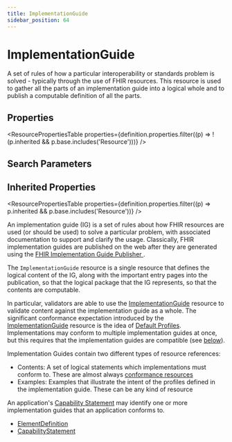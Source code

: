 ```yaml
---
title: ImplementationGuide
sidebar_position: 64
---
```


# ImplementationGuide

A set of rules of how a particular interoperability or standards problem is solved - typically through the use of FHIR resources. This resource is used to gather all the parts of an implementation guide into a logical whole and to publish a computable definition of all the parts.

<Tabs queryString="section">
<TabItem value="schema" label="Schema" default>


## Properties


<ResourcePropertiesTable properties={definition.properties.filter((p) => !(p.inherited && p.base.includes('Resource')))} />

## Search Parameters

<SearchParamsTable searchParams={definition.searchParameters} />

## Inherited Properties

<ResourcePropertiesTable properties={definition.properties.filter((p) => p.inherited && p.base.includes('Resource'))} />

</TabItem>
  <TabItem value="usage" label="Usage">
    <div> <a name="scope"></a>  <p> An implementation guide (IG) is a set of rules about how FHIR resources are used (or should be used) to solve a particular problem, with associated documentation to support and clarify the usage. Classically, FHIR implementation guides are published on the web after they are generated using the  <a href="https://confluence.hl7.org/display/FHIR/IG+Publisher+Documentation">FHIR Implementation Guide Publisher </a>. </p> <p> The <code>ImplementationGuide</code> resource is a single resource that defines the logical content of the IG, along with the important entry pages into the publication, so that the  logical package that the IG represents, so that the contents are computable.  </p> <p> In particular, validators are able to use the <a href="/docs/api/fhir/resources/implementationguide">ImplementationGuide</a> resource to validate content against the implementation guide as a whole. The significant conformance expectation introduced  by the <a href="/docs/api/fhir/resources/implementationguide">ImplementationGuide</a> resource is the idea of <a href="https://www.hl7.org/fhir/#default">Default Profiles</a>.  Implementations may conform to multiple implementation guides at once, but this requires that  the implementation guides are compatible (see <a href="https://www.hl7.org/fhir/#compatibility">below</a>). </p> </div>
    </TabItem>
  <TabItem value="relationships" label="Relationships">
    <div> <a name="bnr"></a>  <p> Implementation Guides contain two different types of resource references: </p> <ul>  <li>Contents: A set of logical statements which implementations must conform to. These are almost always <a href="https://www.hl7.org/fhir/conformance-module.html">conformance resources</a></li>  <li>Examples: Examples that illustrate the intent of the profiles defined in the implementation guide. These can be any kind of resource</li> </ul> <p> An application's <a href="/docs/api/fhir/resources/capabilitystatement">Capability Statement</a> may identify one or more implementation guides that an application conforms to. </p> </div>
    </TabItem>
  
  <TabItem value="referencedBy" label="Referenced By">
    <ul><li><a href="/docs/api/fhir/datatypes/elementdefinition">ElementDefinition</a></li>
<li><a href="/docs/api/fhir/resources/capabilitystatement">CapabilityStatement</a></li></ul>
    </TabItem>

</Tabs>
